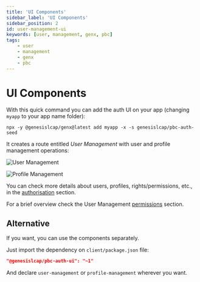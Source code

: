 ```yaml
---
title: 'UI Components'
sidebar_label: 'UI Components'
sidebar_position: 2
id: user-management-ui
keywords: [user, management, genx, pbc]
tags:
    - user
    - management
    - genx
    - pbc
---
```


# UI Components

With this quick command you can add the auth UI on your app (changing `myapp` to your app name folder):
```shell
npx -y @genesislcap/genx@latest add myapp -x -s genesislcap/pbc-auth-seed
```

It creates a route entitled *User Management* with user and profile management operations:

![User Management](#)

![Profile Management](#)

You can check more details about users, profiles, rights/permissions, etc., in the [authorisation](/server/access-control/authorisation#users-profiles-and-right-codes) section.

For a brief overview check the User Management [permissions](../user-management/03_permissions.mdx) section.

## Alternative

If you want, you can use the components separately.

Just import the dependency on `client/package.json` file:
```json
"@genesislcap/pbc-auth-ui": "~1"
```

And declare `user-management` or `profile-management` wherever you want.